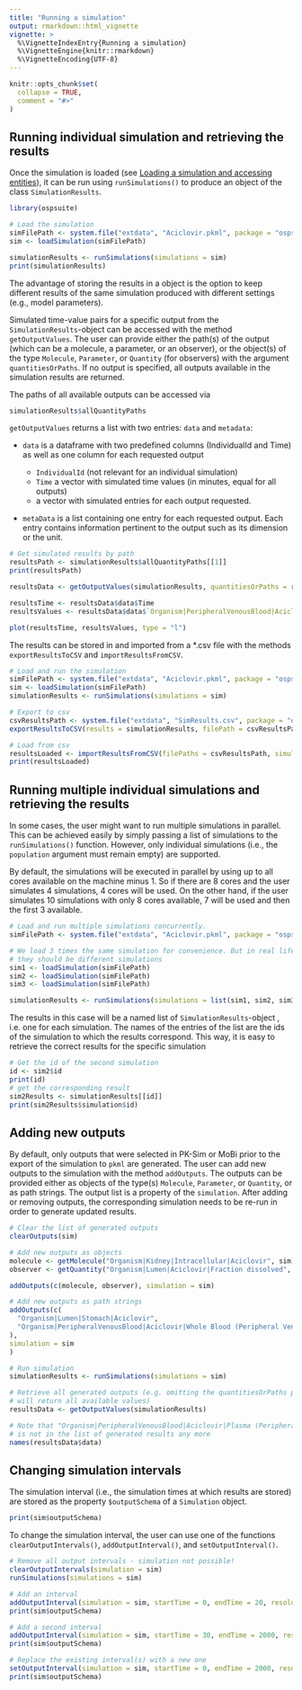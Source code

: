---
title: "Running a simulation"
output: rmarkdown::html_vignette
vignette: >
  %\VignetteIndexEntry{Running a simulation}
  %\VignetteEngine{knitr::rmarkdown}
  %\VignetteEncoding{UTF-8}
---

```{r setup, include = FALSE}
knitr::opts_chunk$set(
  collapse = TRUE,
  comment = "#>"
)
```

## Running individual simulation and retrieving the results

Once the simulation is loaded (see [Loading a simulation and accessing entities](load-get.html)), it can be run using `runSimulations()` to produce an object of the class `SimulationResults`.

```{r runSim}
library(ospsuite)

# Load the simulation
simFilePath <- system.file("extdata", "Aciclovir.pkml", package = "ospsuite")
sim <- loadSimulation(simFilePath)

simulationResults <- runSimulations(simulations = sim)
print(simulationResults)
```

The advantage of storing the results in a object is the option to keep different results of the same simulation produced with different settings (e.g., model parameters).

Simulated time-value pairs for a specific output from the `SimulationResults`-object can be accessed with the method `getOutputValues`. The user can provide either the path(s) of the output (which can be a molecule, a parameter, or an observer), or the object(s) of the type `Molecule`, `Parameter`, or `Quantity` (for observers) with the argument `quantitiesOrPaths`. If no output is specified, all outputs available in the simulation results are returned.

The paths of all available outputs can be accessed via

```{r getAllOutputSelections}
simulationResults$allQuantityPaths
```

`getOutputValues` returns a list with two entries: `data` and `metadata`:

 * `data` is a dataframe with two predefined columns (IndividualId and Time) as well as one column for each requested output

     * `IndividualId` (not relevant for an individual simulation)
     * `Time` a vector with simulated time values (in minutes, equal for all outputs) 
     *  a vector with simulated entries for each output requested.

  * `metaData` is a list containing one entry for each requested output. Each entry contains information pertinent to the output such as its dimension or the unit.


```{r getOutputValues}
# Get simulated results by path
resultsPath <- simulationResults$allQuantityPaths[[1]]
print(resultsPath)

resultsData <- getOutputValues(simulationResults, quantitiesOrPaths = resultsPath)

resultsTime <- resultsData$data$Time
resultsValues <- resultsData$data$`Organism|PeripheralVenousBlood|Aciclovir|Plasma (Peripheral Venous Blood)`

plot(resultsTime, resultsValues, type = "l")
```

The results can be stored in and imported from a *.csv file with the methods `exportResultsToCSV` and `importResultsFromCSV`.

```{r SimResultsExport}
# Load and run the simulation
simFilePath <- system.file("extdata", "Aciclovir.pkml", package = "ospsuite")
sim <- loadSimulation(simFilePath)
simulationResults <- runSimulations(simulations = sim)

# Export to csv
csvResultsPath <- system.file("extdata", "SimResults.csv", package = "ospsuite")
exportResultsToCSV(results = simulationResults, filePath = csvResultsPath)

# Load from csv
resultsLoaded <- importResultsFromCSV(filePaths = csvResultsPath, simulation = sim)
print(resultsLoaded)
```

## Running multiple individual simulations and retrieving the results

In some cases, the user might want to run multiple simulations in parallel. This can be achieved easily by simply passing a list of simulations to the `runSimulations()` function. However, only individual simulations (i.e., the `population` argument must remain empty) 
are supported.

By default, the simulations will be executed in parallel by using up to all cores available on the machine minus 1. So if there are 8 cores and the user simulates 4 simulations, 
4 cores will be used. On the other hand, if the user simulates 10 simulations with only 8 cores available, 7 will be used and then the first 3 available.

```{r MultipleSimRun}
# Load and run multiple simulations concurrently.
simFilePath <- system.file("extdata", "Aciclovir.pkml", package = "ospsuite")

# We load 3 times the same simulation for convenience. But in real life scenarios,
# they should be different simulations
sim1 <- loadSimulation(simFilePath)
sim2 <- loadSimulation(simFilePath)
sim3 <- loadSimulation(simFilePath)

simulationResults <- runSimulations(simulations = list(sim1, sim2, sim3))
```

The results in this case will be a named list of `SimulationResults`-object , i.e. one for each simulation.
The names of the entries of the list are the ids of the simulation to which the results
correspond. This way, it is easy to retrieve the correct results for the specific simulation

```{r MultipleRunSimResultsIds}
# Get the id of the second simulation
id <- sim2$id
print(id)
# get the corresponding result
sim2Results <- simulationResults[[id]]
print(sim2Results$simulation$id)
```

## Adding new outputs

By default, only outputs that were selected in PK-Sim or MoBi prior to the export of the simulation to `pkml` are generated. The user can add new outputs to the simulation with the method `addOutputs`. The outputs can be provided either as objects of the type(s) `Molecule`, `Parameter`, or `Quantity`, or as path strings. The output list is a property of the `simulation`.
After adding or removing outputs, the corresponding simulation needs to be re-run in order to generate updated results.

```{r addOutputs}
# Clear the list of generated outputs
clearOutputs(sim)

# Add new outputs as objects
molecule <- getMolecule("Organism|Kidney|Intracellular|Aciclovir", sim)
observer <- getQuantity("Organism|Lumen|Aciclovir|Fraction dissolved", sim)

addOutputs(c(molecule, observer), simulation = sim)

# Add new outputs as path strings
addOutputs(c(
  "Organism|Lumen|Stomach|Aciclovir",
  "Organism|PeripheralVenousBlood|Aciclovir|Whole Blood (Peripheral Venous Blood)"
),
simulation = sim
)

# Run simulation
simulationResults <- runSimulations(simulations = sim)

# Retrieve all generated outputs (e.g. omitting the quantitiesOrPaths property
# will return all available values)
resultsData <- getOutputValues(simulationResults)

# Note that "Organism|PeripheralVenousBlood|Aciclovir|Plasma (Peripheral Venous Blood)"
# is not in the list of generated results any more
names(resultsData$data)
```

## Changing simulation intervals

The simulation interval (i.e., the simulation times at which results are stored) are stored as the property `$outputSchema` of a `Simulation` object.

```{r $outputSchema}
print(sim$outputSchema)
```

To change the simulation interval, the user can use one of the functions `clearOutputIntervals()`, `addOutputInterval()`, and `setOutputInterval()`.

```{r changeOutputInterval, error = TRUE, purl = FALSE}
# Remove all output intervals - simulation not possible!
clearOutputIntervals(simulation = sim)
runSimulations(simulations = sim)

# Add an interval
addOutputInterval(simulation = sim, startTime = 0, endTime = 20, resolution = 60, intervalName = "highRes")
print(sim$outputSchema)

# Add a second interval
addOutputInterval(simulation = sim, startTime = 30, endTime = 2000, resolution = 4, intervalName = "lowRes")
print(sim$outputSchema)

# Replace the existing interval(s) with a new one
setOutputInterval(simulation = sim, startTime = 0, endTime = 2000, resolution = 4)
print(sim$outputSchema)
```
